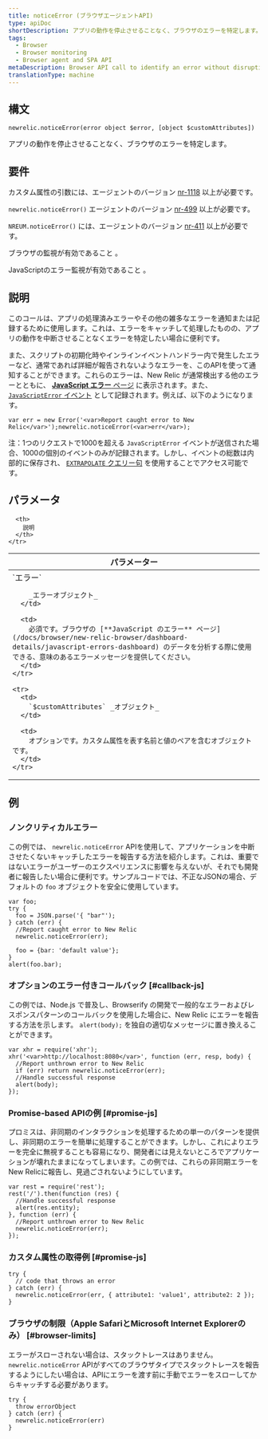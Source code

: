 ```yaml
---
title: noticeError (ブラウザエージェントAPI)
type: apiDoc
shortDescription: アプリの動作を停止させることなく、ブラウザのエラーを特定します。
tags:
  - Browser
  - Browser monitoring
  - Browser agent and SPA API
metaDescription: Browser API call to identify an error without disrupting your app's operations.
translationType: machine
---
```


## 構文

```
newrelic.noticeError(error object $error, [object $customAttributes])
```

アプリの動作を停止させることなく、ブラウザのエラーを特定します。

## 要件

カスタム属性の引数には、エージェントのバージョン [nr-1118](/docs/release-notes/new-relic-browser-release-notes/browser-agent-release-notes) 以上が必要です。

`newrelic.noticeError()` エージェントのバージョン [nr-499](/docs/release-notes/new-relic-browser-release-notes/browser-agent-release-notes) 以上が必要です。

`NREUM.noticeError()` には、エージェントのバージョン [nr-411](/docs/release-notes/new-relic-browser-release-notes/browser-agent-release-notes) 以上が必要です。

ブラウザの監視が有効であること [](/docs/browser/new-relic-browser/getting-started/browser-settings)。

JavaScriptのエラー監視が有効であること [](/docs/browser/new-relic-browser/browser-pro-features/javascript-errors-page-detect-analyze-errors)。

## 説明

このコールは、アプリの処理済みエラーやその他の雑多なエラーを通知または記録するために使用します。これは、エラーをキャッチして処理したものの、アプリの動作を中断させることなくエラーを特定したい場合に便利です。

また、スクリプトの初期化時やインラインイベントハンドラー内で発生したエラーなど、通常であれば詳細が報告されないようなエラーを、このAPIを使って通知することができます。これらのエラーは、New Relic が通常検出する他のエラーとともに、 [**JavaScript エラー** ページ](/docs/browser/new-relic-browser/dashboard-details/javascript-errors-dashboard) に表示されます。また、 [`JavaScriptError` イベント](/attribute-dictionary/?event=JavaScriptError) として記録されます。例えば、以下のようになります。

```
var err = new Error('<var>Report caught error to New Relic</var>');newrelic.noticeError(<var>err</var>);
```

注：1つのリクエストで1000を超える `JavaScriptError` イベントが送信された場合、1000の個別のイベントのみが記録されます。しかし、イベントの総数は内部的に保存され、 [`EXTRAPOLATE` クエリー句](/docs/query-your-data/nrql-new-relic-query-language/get-started/nrql-syntax-clauses-functions/#extrapolate) を使用することでアクセス可能です。

## パラメータ

<table>
  <thead>
    <tr>
      <th width="30%">
        パラメーター
      </th>

      <th>
        説明
      </th>
    </tr>
  </thead>

  <tbody>
    <tr>
      <td>
        `エラー`

        _エラーオブジェクト_
      </td>

      <td>
        必須です。ブラウザの [**JavaScript のエラー** ページ](/docs/browser/new-relic-browser/dashboard-details/javascript-errors-dashboard) のデータを分析する際に使用できる、意味のあるエラーメッセージを提供してください。
      </td>
    </tr>

    <tr>
      <td>
        `$customAttributes` _オブジェクト_
      </td>

      <td>
        オプションです。カスタム属性を表す名前と値のペアを含むオブジェクトです。
      </td>
    </tr>
  </tbody>
</table>

## 例

### ノンクリティカルエラー

この例では、 `newrelic.noticeError` APIを使用して、アプリケーションを中断させたくないキャッチしたエラーを報告する方法を紹介します。これは、重要ではないエラーがユーザーのエクスペリエンスに影響を与えないが、それでも開発者に報告したい場合に便利です。サンプルコードでは、不正なJSONの場合、デフォルトの `foo` オブジェクトを安全に使用しています。

```
var foo;
try {
  foo = JSON.parse('{ "bar"');
} catch (err) {
  //Report caught error to New Relic
  newrelic.noticeError(err);

  foo = {bar: 'default value'};
}
alert(foo.bar);
```

### オプションのエラー付きコールバック [#callback-js]

この例では、Node.js で普及し、Browserify の開発で一般的なエラーおよびレスポンスパターンのコールバックを使用した場合に、New Relic にエラーを報告する方法を示します。 `alert(body);` を独自の適切なメッセージに置き換えることができます。

```
var xhr = require('xhr');
xhr('<var>http://localhost:8080</var>', function (err, resp, body) {
  //Report unthrown error to New Relic
  if (err) return newrelic.noticeError(err);
  //Handle successful response
  alert(body);
});
```

### Promise-based APIの例 [#promise-js]

プロミスは、非同期のインタラクションを処理するための単一のパターンを提供し、非同期のエラーを簡単に処理することができます。しかし、これによりエラーを完全に無視することも容易になり、開発者には見えないところでアプリケーションが壊れたままになってしまいます。この例では、これらの非同期エラーをNew Relicに報告し、見過ごされないようにしています。

```
var rest = require('rest');
rest('/').then(function (res) {
  //Handle successful response
  alert(res.entity);
}, function (err) {
  //Report unthrown error to New Relic
  newrelic.noticeError(err);
});
```

### カスタム属性の取得例 [#promise-js]

```
try {
  // code that throws an error
} catch (err) {
  newrelic.noticeError(err, { attribute1: 'value1', attribute2: 2 });
}
```

### ブラウザの制限（Apple SafariとMicrosoft Internet Explorerのみ） [#browser-limits]

エラーがスローされない場合は、スタックトレースはありません。 `newrelic.noticeError` APIがすべてのブラウザタイプでスタックトレースを報告するようにしたい場合は、APIにエラーを渡す前に手動でエラーをスローしてからキャッチする必要があります。

```
try {
  throw errorObject
} catch (err) {
  newrelic.noticeError(err)
}
```